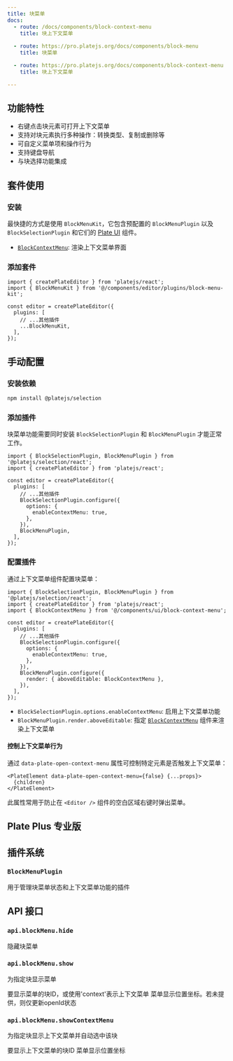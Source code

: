 ```yaml
---
title: 块菜单
docs:
  - route: /docs/components/block-context-menu
    title: 块上下文菜单
  
  - route: https://pro.platejs.org/docs/components/block-menu
    title: 块菜单

  - route: https://pro.platejs.org/docs/components/block-context-menu
    title: 块上下文菜单

---
```


<ComponentPreview name="block-menu-demo" />

<PackageInfo>

## 功能特性

- 右键点击块元素可打开上下文菜单
- 支持对块元素执行多种操作：转换类型、复制或删除等
- 可自定义菜单项和操作行为
- 支持键盘导航
- 与块选择功能集成

</PackageInfo>

## 套件使用

<Steps>

### 安装

最快捷的方式是使用 `BlockMenuKit`，它包含预配置的 `BlockMenuPlugin` 以及 `BlockSelectionPlugin` 和它们的 [Plate UI](/docs/installation/plate-ui) 组件。

<ComponentSource name="block-menu-kit" />

- [`BlockContextMenu`](/docs/components/block-context-menu): 渲染上下文菜单界面

### 添加套件

```tsx
import { createPlateEditor } from 'platejs/react';
import { BlockMenuKit } from '@/components/editor/plugins/block-menu-kit';

const editor = createPlateEditor({
  plugins: [
    // ...其他插件
    ...BlockMenuKit,
  ],
});
```

</Steps>

## 手动配置

<Steps>

### 安装依赖

```bash
npm install @platejs/selection
```

### 添加插件

块菜单功能需要同时安装 `BlockSelectionPlugin` 和 `BlockMenuPlugin` 才能正常工作。

```tsx
import { BlockSelectionPlugin, BlockMenuPlugin } from '@platejs/selection/react';
import { createPlateEditor } from 'platejs/react';

const editor = createPlateEditor({
  plugins: [
    // ...其他插件
    BlockSelectionPlugin.configure({
      options: {
        enableContextMenu: true,
      },
    }),
    BlockMenuPlugin,
  ],
});
```

### 配置插件

通过上下文菜单组件配置块菜单：

```tsx
import { BlockSelectionPlugin, BlockMenuPlugin } from '@platejs/selection/react';
import { createPlateEditor } from 'platejs/react';
import { BlockContextMenu } from '@/components/ui/block-context-menu';

const editor = createPlateEditor({
  plugins: [
    // ...其他插件
    BlockSelectionPlugin.configure({
      options: {
        enableContextMenu: true,
      },
    }),
    BlockMenuPlugin.configure({
      render: { aboveEditable: BlockContextMenu },
    }),
  ],
});
```

- `BlockSelectionPlugin.options.enableContextMenu`: 启用上下文菜单功能
- `BlockMenuPlugin.render.aboveEditable`: 指定 [`BlockContextMenu`](/docs/components/block-context-menu) 组件来渲染上下文菜单

#### 控制上下文菜单行为

通过 `data-plate-open-context-menu` 属性可控制特定元素是否触发上下文菜单：

```tsx
<PlateElement data-plate-open-context-menu={false} {...props}>
  {children}
</PlateElement>
```

此属性常用于防止在 `<Editor />` 组件的空白区域右键时弹出菜单。

</Steps>

## Plate Plus 专业版

<ComponentPreviewPro name="block-menu-pro" />

## 插件系统

### `BlockMenuPlugin`

用于管理块菜单状态和上下文菜单功能的插件

## API 接口

### `api.blockMenu.hide`

隐藏块菜单

### `api.blockMenu.show`

为指定块显示菜单

<API name="show">
<APIParameters>
  <APIItem name="id" type="'context' | string">
    要显示菜单的块ID，或使用'context'表示上下文菜单
  </APIItem>
  <APIItem name="position" type="{ x: number; y: number }" optional>
    菜单显示位置坐标。若未提供，则仅更新openId状态
  </APIItem>
</APIParameters>
</API>

### `api.blockMenu.showContextMenu`

为指定块显示上下文菜单并自动选中该块

<API name="showContextMenu">
<APIParameters>
  <APIItem name="blockId" type="string">
    要显示上下文菜单的块ID
  </APIItem>
  <APIItem name="position" type="{ x: number; y: number }">
    菜单显示位置坐标
  </APIItem>
</APIParameters>
</API>